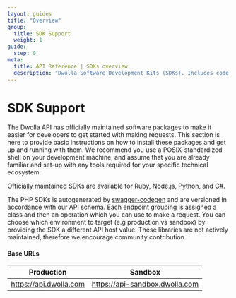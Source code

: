 ```yaml
---
layout: guides
title: "Overview"
group:
  title: SDK Support
  weight: 1
guide:
  step: 0
meta:
  title: API Reference | SDKs overview
  description: "Dwolla Software Development Kits (SDKs). Includes code sample requests that make it easier for developers to get started with making requests in JavaScript, Ruby, C#, Kotlin, PHP, and Python."
---
```


# SDK Support

The Dwolla API has officially maintained software packages to make it easier for developers to get started with making requests. This section is here to provide basic instructions on how to install these packages and get up and running with them. We recommend you use a POSIX-standardized shell on your development machine, and assume that you are already familiar and set-up with any tools required for your specific technical ecosystem.

Officially maintained SDKs are available for Ruby, Node.js, Python, and C#.

The PHP SDKs is autogenerated by [swagger-codegen](https://github.com/mach-kernel/swagger-codegen) and are versioned in accordance with our API schema. Each endpoint grouping is assigned a class and then an operation which you can use to make a request. You can choose which environment to target (e.g production vs sandbox) by providing the SDK a different API host value. These libraries are not actively maintained, therefore we encourage community contribution.

#### Base URLs

| Production             | Sandbox                        |
| ---------------------- | ------------------------------ |
| https://api.dwolla.com | https://api-sandbox.dwolla.com |
